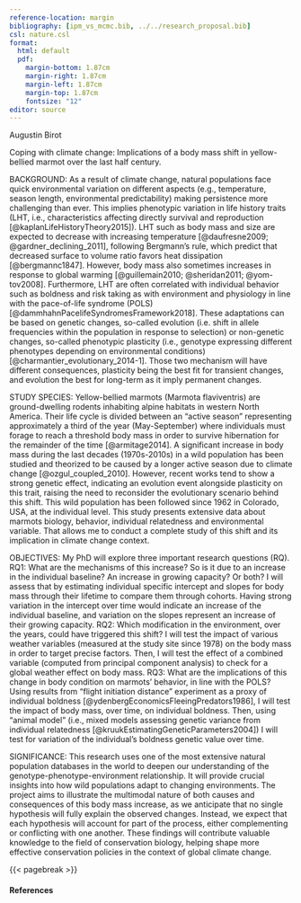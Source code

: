 ```yaml
---
reference-location: margin
bibliography: [ipm_vs_mcmc.bib, ../../research_proposal.bib]
csl: nature.csl
format:
  html: default
  pdf:
    margin-bottom: 1.87cm
    margin-right: 1.87cm
    margin-left: 1.87cm
    margin-top: 1.87cm
    fontsize: "12"
editor: source
---
```


Augustin Birot

Coping with climate change: Implications of a body mass shift in yellow-bellied marmot over the last half century.

BACKGROUND: As a result of climate change, natural populations face quick environmental variation on different aspects (e.g., temperature, season length, environmental predictability) making persistence more challenging than ever. This implies phenotypic variation in life history traits (LHT, i.e., characteristics affecting directly survival and reproduction [@kaplanLifeHistoryTheory2015]). LHT such as body mass and size are expected to decrease with increasing temperature [@daufresne2009; @gardner_declining_2011], following Bergmann’s rule, which predict that decreased surface to volume ratio favors heat dissipation [@bergmannc1847]. However, body mass also sometimes increases in response to global warming [@guillemain2010; @sheridan2011; @yom-tov2008]. Furthermore, LHT are often correlated with individual behavior such as boldness and risk taking as with environment and physiology in line with the pace-of-life syndrome (POLS) [@dammhahnPacelifeSyndromesFramework2018]. These adaptations can be based on genetic changes, so-called evolution (i.e. shift in allele frequencies within the population in response to selection) or non-genetic changes, so-called phenotypic plasticity (i.e., genotype expressing different phenotypes depending on environmental conditions) [@charmantier_evolutionary_2014-1]. Those two mechanism will have different consequences, plasticity being the best fit for transient changes, and evolution the best for long-term as it imply permanent changes.

STUDY SPECIES: Yellow-bellied marmots (Marmota flaviventris) are ground-dwelling rodents inhabiting alpine habitats in western North America. Their life cycle is divided between an "active season" representing approximately a third of the year (May-September) where individuals must forage to reach a threshold body mass in order to survive hibernation for the remainder of the time [@armitage2014]. A significant increase in body mass during the last decades (1970s-2010s) in a wild population has been studied and theorized to be caused by a longer active season due to climate change [@ozgul_coupled_2010]. However, recent works tend to show a strong genetic effect, indicating an evolution event alongside plasticity on this trait, raising the need to reconsider the evolutionary scenario behind this shift. This wild population has been followed since 1962 in Colorado, USA, at the individual level. This study presents extensive data about marmots biology, behavior, individual relatedness and environmental variable. That allows me to conduct a complete study of this shift and its implication in climate change context.

OBJECTIVES: My PhD will explore three important research questions (RQ). RQ1: What are the mechanisms of this increase? So is it due to an increase in the individual baseline? An increase in growing capacity? Or both? I will assess that by estimating individual specific intercept and slopes for body mass through their lifetime to compare them through cohorts. Having strong variation in the intercept over time would indicate an increase of the individual baseline, and variation on the slopes represent an increase of their growing capacity. RQ2: Which modification in the environment, over the years, could have triggered this shift? I will test the impact of various weather variables (measured at the study site since 1978) on the body mass in order to target precise factors. Then, I will test the effect of a combined variable (computed from principal component analysis) to check for a global weather effect on body mass. RQ3: What are the implications of this change in body condition on marmots' behavior, in line with the POLS? Using results from "flight initiation distance" experiment as a proxy of individual boldness [@ydenbergEconomicsFleeingPredators1986], I will test the impact of body mass, over time, on individual boldness. Then, using "animal model" (i.e., mixed models assessing genetic variance from individual relatedness [@kruukEstimatingGeneticParameters2004]) I will test for variation of the individual's boldness genetic value over time.

SIGNIFICANCE: This research uses one of the most extensive natural population databases in the world to deepen our understanding of the genotype-phenotype-environment relationship. It will provide crucial insights into how wild populations adapt to changing environments. The project aims to illustrate the multimodal nature of both causes and consequences of this body mass increase, as we anticipate that no single hypothesis will fully explain the observed changes. Instead, we expect that each hypothesis will account for part of the process, either complementing or conflicting with one another. These findings will contribute valuable knowledge to the field of conservation biology, helping shape more effective conservation policies in the context of global climate change.






























<!-- ***Causes and consequences of the Yellow-Bellied Marmot's body mass shift in the last half century.***

**Background**: Natural selection shapes an organism's phenotype to optimize its fitness within its environment [@darwin_origin_1859]. When environmental conditions change, species typically respond in one of two ways: disperse or adapt [@charmantier_evolutionary_2014-1]. Adaptation occurs through **phenotypic plasticity**, where a genotype can express different phenotypes depending on environmental conditions, or **microevolution**, which involves shifts in allele frequencies within the population. While plasticity often provides a short-term solution, microevolution drives more permanent changes. Understanding how much each mechanism contributes to phenotypic changes is critical, especially in the context of climate change, where the consequences for populations could vary dramatically over time.

It is also crucial to understand that a Life-History Trait (LHT, i.e., a phenotypic trait that affects an individual's survival and reproduction) cannot evolve alone. Coevolution must be taken into account, and there is a growing need to conduct more multivariate analyses to understand evolutionary potential and identify potential constraints. This consideration is crucial to understand how a population can cope with environmental changes, particularly, again, in the context of climate change [@charmantier_evolutionary_2014; @gienappEvolutionaryDynamicsResponse2014].

Researchers have suggested that global warming could lead to a universal decrease in body size, in line with Bergmann's rule on heat dissipation [@bergmannc1847; @daufresne2009]. However, long-term evidence supporting this pattern is scarce [@gardner_declining_2011], and studies at higher latitudes have regularly produced contradictory findings [@guillemain2010; @yom-tov2008; @sheridan2011]. This contradictory pattern has been observed in a hibernating sciurid (Rodentia, Sciuridae), the Yellow-Bellied Marmots (YBM), *Marmota flaviventris*. A wild population in the Upper East River valley, Colorado, USA is the subject of the second longest-running wild mammal population studies in the world. It is also one of the most complete, with a tremendous quantity and variety of collected data. We have extensive data about marmot's life cycle, morphology, genetics, environment, etc. which allows for comprehensive analyses [more details in @armitage2014].

A significant body mass increase has been observed in this system during the last decades (1970s - 2010s). Initially, this was attributed to phenotypic plasticity resulting from milder environmental conditions and longer active season (i.e., spring/summer as marmots hibernates during the rest of the year) [@ozgul_coupled_2010]. However, recent work has raised questions about the use of **Integral Projection Model** [IPMs, i.e., a type of matrix projection model constructed on four major functions: survival, fecundity, development, and inheritance, @gonzalezIntegralProjectionModels2021] in making evolutionary inferences [@chevin_evolution_2015; @janeiro_towards_2017].

I reanalyzed this body mass shift, using quantitative genetic analysis, especially, **Animal Models**, which are a specific kind of mixed models. It uses a random individual effect linked with the population pedigree (i.e., parental links between each individual of the population) to decompose the phenotypic variance and estimates its genetic part [@kruukEstimatingGeneticParameters2004]. I worked in a Bayesian framework, using **MCMCglmms**, [@hadfield_mcmc_2010]. My preliminary research reveals a strong evolutionary signal alongside phenotypic plasticity. While the lengthening of the active season provides an ecological explanation for the observed plasticity, it does not account for the evolutionary changes. A longer active season should reduce selective pressure for larger body mass, as the death risks over hibernation would be lower. Thus, the aim of my PhD is to ***rethink the evolutionary drivers behind the observed body mass increase in the last half-century in a wild YBM population***. Then ***study the consequences of significant change in a LHT such as body mass in a hibernating species***.

{{< pagebreak >}}

**Research Questions (RQ) and Methods**: I will address two main research questions, each divided into several hypotheses with corresponding methodologies.

**RQ1**: *What are the causes of the observed body mass evolution?*

-   **Hypothesis 1**: Punctual extreme weather events have acted as selection bottlenecks, favoring heavier individuals in the population.

    -   **Methodology 1**: I will analyze extreme weather events occurrences at study sites and investigate their links with population fluctuations and mean body mass' genetic values over the study period.

-   **Hypothesis 2**: More frequent drought events, due to global warming, increase the proportion of dry vegetation, enhancing selection for larger individuals able to consume a more fibrous diet thanks to a longer Mean Retention Time (MRT) [@armitage2014].

    -   **Methodology 2**: I will study marmots' diet composition over the years to evaluate changes in vegetation quality and selection.

-   **Hypothesis 3**: Larger individuals will be favored by natural selection for their ability to fend off smaller predators such as Long-Tailed Weasels (*Mustela frenata*) and American Marten (*Martes americana*) [@armitage2014].

    -   **Methodology 3**: I will examine predators population dynamics and species composition and compare that to the recorded causes of marmot mortality over the study period.

**RQ2**: *What are the short- and long-term consequences of this LHT shift?*

-   **Hypothesis 4**: A significant shift in body mass, combined with environmental changes, will alter the life cycle of this hibernating species.

    -   **Methodology 4**: I will investigate changes in the active season/hibernation length balance and examine potential correlations with body mass and environmental factors.

-   **Hypothesis 5**: A shift in body condition will result in behavioral changes at the individual level.

    -   **Methodology 5**: I will assess changes in individual behavior by analyzing boldness data collected through Flight Initiation Distance (FID) experiments over the study period and test for links with body mass.

**Significance and Impact**: This research uses one of the most extensive natural population databases in the world to deepen our understanding of the genotype-phenotype-environment relationship. It will provide crucial insights into how wild populations adapt to changing environments. The project aims to illustrate the multimodal nature of both causes and consequences of this body mass increase, as we anticipate that no single hypothesis will fully explain the observed changes. Instead, we expect that each hypothesis will account for part of the process, either complementing or conflicting with one another. These findings will contribute valuable knowledge to the field of conservation biology, helping shape more effective conservation policies in the context of global climate change. -->

{{< pagebreak >}}

#### References

::: {refs}
:::
